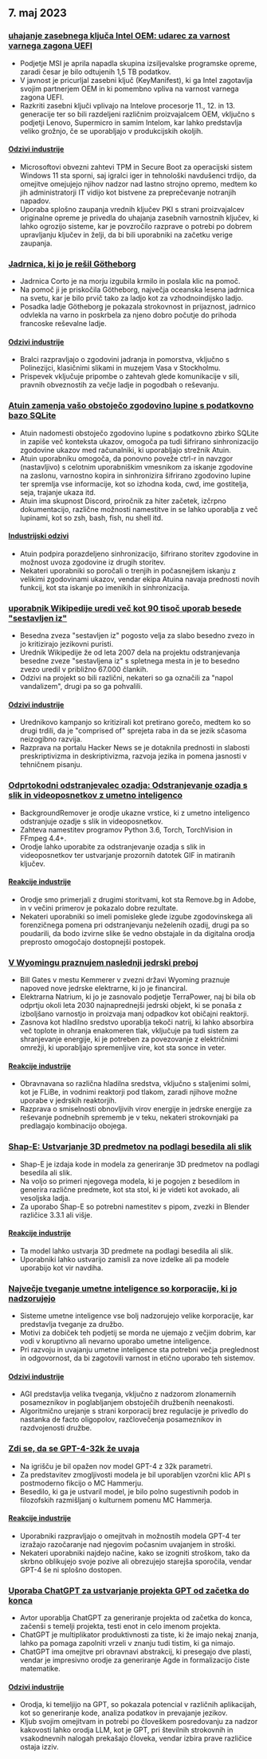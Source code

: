 

<CallToAction />

<Steps>

## 7. maj 2023

### [uhajanje zasebnega ključa Intel OEM: udarec za varnost varnega zagona UEFI](https://securityonline.info/intel-oem-private-key-leak-a-blow-to-uefi-secure-boot-security/)

- Podjetje MSI je aprila napadla skupina izsiljevalske programske opreme, zaradi česar je bilo odtujenih 1,5 TB podatkov.
- V javnost je pricurljal zasebni ključ (KeyManifest), ki ga Intel zagotavlja svojim partnerjem OEM in ki pomembno vpliva na varnost varnega zagona UEFI.
- Razkriti zasebni ključi vplivajo na Intelove procesorje 11., 12. in 13. generacije ter so bili razdeljeni različnim proizvajalcem OEM, vključno s podjetji Lenovo, Supermicro in samim Intelom, kar lahko predstavlja veliko grožnjo, če se uporabljajo v produkcijskih okoljih.

#### [Odzivi industrije](http://news.ycombinator.com/item?id=35843566)

- Microsoftovi obvezni zahtevi TPM in Secure Boot za operacijski sistem Windows 11 sta sporni, saj igralci iger in tehnološki navdušenci trdijo, da omejitve omejujejo njihov nadzor nad lastno strojno opremo, medtem ko jih administratorji IT vidijo kot bistvene za preprečevanje notranjih napadov.
- Uporaba splošno zaupanja vrednih ključev PKI s strani proizvajalcev originalne opreme je privedla do uhajanja zasebnih varnostnih ključev, ki lahko ogrozijo sisteme, kar je povzročilo razprave o potrebi po dobrem upravljanju ključev in želji, da bi bili uporabniki na začetku verige zaupanja.

### [Jadrnica, ki jo je rešil Götheborg](https://www.gotheborg.se/news/rescue-of-sailing-boat/)

- Jadrnica Corto je na morju izgubila krmilo in poslala klic na pomoč.
- Na pomoč ji je priskočila Götheborg, največja oceanska lesena jadrnica na svetu, kar je bilo prvič tako za ladjo kot za vzhodnoindijsko ladjo.
- Posadka ladje Götheborg je pokazala strokovnost in prijaznost, jadrnico odvlekla na varno in poskrbela za njeno dobro počutje do prihoda francoske reševalne ladje.

#### [Odzivi industrije](http://news.ycombinator.com/item?id=35838751)

- Bralci razpravljajo o zgodovini jadranja in pomorstva, vključno s Polinezijci, klasičnimi slikami in muzejem Vasa v Stockholmu.
- Prispevek vključuje pripombe o zahtevah glede komunikacije v sili, pravnih obveznostih za večje ladje in pogodbah o reševanju.

### [Atuin zamenja vašo obstoječo zgodovino lupine s podatkovno bazo SQLite](https://github.com/ellie/atuin)

- Atuin nadomesti obstoječo zgodovino lupine s podatkovno zbirko SQLite in zapiše več konteksta ukazov, omogoča pa tudi šifrirano sinhronizacijo zgodovine ukazov med računalniki, ki uporabljajo strežnik Atuin.
- Atuin uporabniku omogoča, da ponovno poveže ctrl-r in navzgor (nastavljivo) s celotnim uporabniškim vmesnikom za iskanje zgodovine na zaslonu, varnostno kopira in sinhronizira šifrirano zgodovino lupine ter spremlja vse informacije, kot so izhodna koda, cwd, ime gostitelja, seja, trajanje ukaza itd.
- Atuin ima skupnost Discord, priročnik za hiter začetek, izčrpno dokumentacijo, različne možnosti namestitve in se lahko uporablja z več lupinami, kot so zsh, bash, fish, nu shell itd.

#### [Industrijski odzivi](http://news.ycombinator.com/item?id=35839470)

- Atuin podpira porazdeljeno sinhronizacijo, šifrirano storitev zgodovine in možnost uvoza zgodovine iz drugih storitev.
- Nekateri uporabniki so poročali o trenjih in počasnejšem iskanju z velikimi zgodovinami ukazov, vendar ekipa Atuina navaja prednosti novih funkcij, kot sta iskanje po imenikih in sinhronizacija.

### [uporabnik Wikipedije uredi več kot 90 tisoč uporab besede "sestavljen iz"](https://en.wikipedia.org/wiki/User:Giraffedata/comprised_of)

- Besedna zveza "sestavljen iz" pogosto velja za slabo besedno zvezo in jo kritizirajo jezikovni puristi.
- Urednik Wikipedije že od leta 2007 dela na projektu odstranjevanja besedne zveze "sestavljena iz" s spletnega mesta in je to besedno zvezo uredil v približno 67.000 člankih.
- Odzivi na projekt so bili različni, nekateri so ga označili za "napol vandalizem", drugi pa so ga pohvalili.

#### [Odzivi industrije](http://news.ycombinator.com/item?id=35838180)

- Urednikovo kampanjo so kritizirali kot pretirano gorečo, medtem ko so drugi trdili, da je "comprised of" sprejeta raba in da se jezik sčasoma neizogibno razvija.
- Razprava na portalu Hacker News se je dotaknila prednosti in slabosti preskriptivizma in deskriptivizma, razvoja jezika in pomena jasnosti v tehničnem pisanju.

### [Odprtokodni odstranjevalec ozadja: Odstranjevanje ozadja s slik in videoposnetkov z umetno inteligenco](https://github.com/nadermx/backgroundremover)

- BackgroundRemover je orodje ukazne vrstice, ki z umetno inteligenco odstranjuje ozadje s slik in videoposnetkov.
- Zahteva namestitev programov Python 3.6, Torch, TorchVision in FFmpeg 4.4+.
- Orodje lahko uporabite za odstranjevanje ozadja s slik in videoposnetkov ter ustvarjanje prozornih datotek GIF in matiranih ključev.

#### [Reakcije industrije](http://news.ycombinator.com/item?id=35838504)

- Orodje smo primerjali z drugimi storitvami, kot sta Remove.bg in Adobe, in v večini primerov je pokazalo dobre rezultate.
- Nekateri uporabniki so imeli pomisleke glede izgube zgodovinskega ali forenzičnega pomena pri odstranjevanju neželenih ozadij, drugi pa so poudarili, da bodo izvirne slike še vedno obstajale in da digitalna orodja preprosto omogočajo dostopnejši postopek.

### [V Wyomingu praznujem naslednji jedrski preboj](https://www.gatesnotes.com/Wyoming-TerraPower)

- Bill Gates v mestu Kemmerer v zvezni državi Wyoming praznuje napoved nove jedrske elektrarne, ki jo je financiral.
- Elektrarna Natrium, ki jo je zasnovalo podjetje TerraPower, naj bi bila ob odprtju okoli leta 2030 najnaprednejši jedrski objekt, ki se ponaša z izboljšano varnostjo in proizvaja manj odpadkov kot običajni reaktorji.
- Zasnova kot hladilno sredstvo uporablja tekoči natrij, ki lahko absorbira več toplote in ohranja enakomeren tlak, vključuje pa tudi sistem za shranjevanje energije, ki je potreben za povezovanje z električnimi omrežji, ki uporabljajo spremenljive vire, kot sta sonce in veter.

#### [Reakcije industrije](http://news.ycombinator.com/item?id=35838407)

- Obravnavana so različna hladilna sredstva, vključno s staljenimi solmi, kot je FLiBe, in vodnimi reaktorji pod tlakom, zaradi njihove možne uporabe v jedrskih reaktorjih.
- Razprava o smiselnosti obnovljivih virov energije in jedrske energije za reševanje podnebnih sprememb je v teku, nekateri strokovnjaki pa predlagajo kombinacijo obojega.

### [Shap-E: Ustvarjanje 3D predmetov na podlagi besedila ali slik](https://github.com/openai/shap-e)

- Shap-E je izdaja kode in modela za generiranje 3D predmetov na podlagi besedila ali slik.
- Na voljo so primeri njegovega modela, ki je pogojen z besedilom in generira različne predmete, kot sta stol, ki je videti kot avokado, ali vesoljska ladja.
- Za uporabo Shap-E so potrebni namestitev s pipom, zvezki in Blender različice 3.3.1 ali višje.

#### [Reakcije industrije](http://news.ycombinator.com/item?id=35836976)

- Ta model lahko ustvarja 3D predmete na podlagi besedila ali slik.
- Uporabniki lahko ustvarijo zamisli za nove izdelke ali pa modele uporabijo kot vir navdiha.

### [Največje tveganje umetne inteligence so korporacije, ki jo nadzorujejo](https://www.fastcompany.com/90892235/researcher-meredith-whittaker-says-ais-biggest-risk-isnt-consciousness-its-the-corporations-that-control-them)

- Sisteme umetne inteligence vse bolj nadzorujejo velike korporacije, kar predstavlja tveganje za družbo.
- Motivi za dobiček teh podjetij se morda ne ujemajo z večjim dobrim, kar vodi v koruptivno ali nevarno uporabo umetne inteligence.
- Pri razvoju in uvajanju umetne inteligence sta potrebni večja preglednost in odgovornost, da bi zagotovili varnost in etično uporabo teh sistemov.

#### [Odzivi industrije](http://news.ycombinator.com/item?id=35841542)

- AGI predstavlja velika tveganja, vključno z nadzorom zlonamernih posameznikov in poglabljanjem obstoječih družbenih neenakosti.
- Algoritmično urejanje s strani korporacij brez regulacije je privedlo do nastanka de facto oligopolov, razčlovečenja posameznikov in razdvojenosti družbe.

### [Zdi se, da se GPT-4-32k že uvaja](https://community.openai.com/t/it-looks-like-gpt-4-32k-is-rolling-out/194615)

- Na igrišču je bil opažen nov model GPT-4 z 32k parametri.
- Za predstavitev zmogljivosti modela je bil uporabljen vzorčni klic API s postmoderno fikcijo o MC Hammerju.
- Besedilo, ki ga je ustvaril model, je bilo polno sugestivnih podob in filozofskih razmišljanj o kulturnem pomenu MC Hammerja.

#### [Reakcije industrije](http://news.ycombinator.com/item?id=35841460)

- Uporabniki razpravljajo o omejitvah in možnostih modela GPT-4 ter izražajo razočaranje nad njegovim počasnim uvajanjem in stroški.
- Nekateri uporabniki najdejo načine, kako se izogniti stroškom, tako da skrbno oblikujejo svoje pozive ali obrezujejo starejša sporočila, vendar GPT-4 še ni splošno dostopen.

### [Uporaba ChatGPT za ustvarjanje projekta GPT od začetka do konca](https://github.com/ixaxaar/VardaGPT/blob/master/STORY.md)

- Avtor uporablja ChatGPT za generiranje projekta od začetka do konca, začenši s temelji projekta, testi enot in celo imenom projekta.
- ChatGPT je multiplikator produktivnosti za tiste, ki že imajo nekaj znanja, lahko pa pomaga zapolniti vrzeli v znanju tudi tistim, ki ga nimajo.
- ChatGPT ima omejitve pri obravnavi abstrakcij, ki presegajo dve plasti, vendar je impresivno orodje za generiranje Agde in formalizacijo čiste matematike.

#### [Odzivi industrije](http://news.ycombinator.com/item?id=35839536)

- Orodja, ki temeljijo na GPT, so pokazala potencial v različnih aplikacijah, kot so generiranje kode, analiza podatkov in prevajanje jezikov.
- Kljub svojim omejitvam in potrebi po človeškem posredovanju za nadzor kakovosti lahko orodja LLM, kot je GPT, pri številnih strokovnih in vsakodnevnih nalogah prekašajo človeka, vendar izbira prave različice ostaja izziv.

</Steps>
